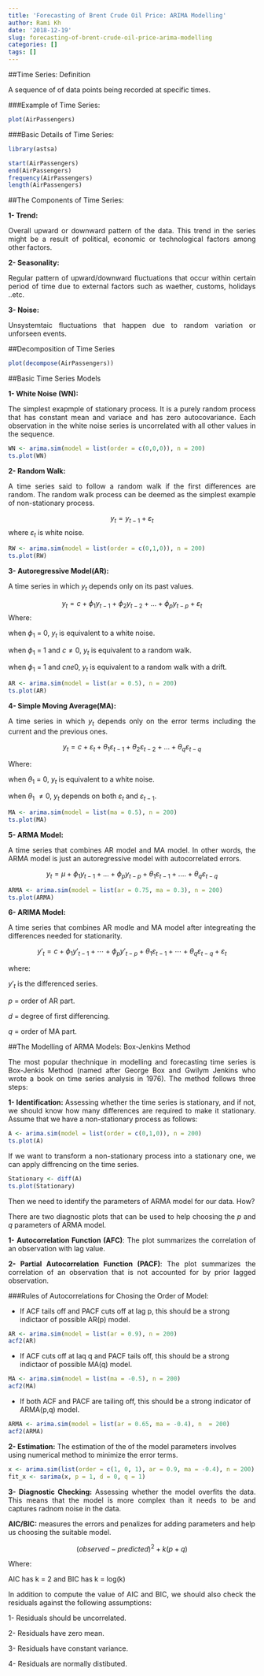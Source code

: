 ```yaml
---
title: 'Forecasting of Brent Crude Oil Price: ARIMA Modelling'
author: Rami Kh
date: '2018-12-19'
slug: forecasting-of-brent-crude-oil-price-arima-modelling
categories: []
tags: []
---
```



##Time Series: Definition

<p style='text-align: justify;'>A sequence of of data points being recorded at specific times. </p>


###Example of Time Series: 

```r
plot(AirPassengers)
```


###Basic Details of Time Series:

```r
library(astsa)
```

```r
start(AirPassengers)
end(AirPassengers)
frequency(AirPassengers)
length(AirPassengers)
```

##The Components of Time Series:

**1- Trend:** <p style='text-align: justify;'>Overall upward or downward pattern of the data. This trend in the series might be a result of political, economic or technological factors among other factors.</p>

**2- Seasonality:** <p style='text-align: justify;'>Regular pattern of upward/downward fluctuations that occur within certain period of time due to external factors such as waether, customs, holidays ..etc. </p>

**3- Noise:** <p style='text-align: justify;'>Unsystemtaic fluctuations that happen due to random variation or unforseen events. </p>

##Decomposition of Time Series

```r
plot(decompose(AirPassengers))
```

##Basic Time Series Models

**1- White Noise (WN):** <p style='text-align: justify;'>The simplest exapmple of stationary process. It is a purely random process that has constant mean and variace and has zero autocovariance. Each observation in the white noise series is uncorrelated with all other values in the sequence. </p>

```r
WN <- arima.sim(model = list(order = c(0,0,0)), n = 200)
ts.plot(WN)
```


**2- Random Walk:** <p style='text-align: justify;'>A time series said to follow a random walk if the first differences are random. The random walk process can be deemed as the simplest example of non-stationary process. </p>

$$y_t = y_{t-1} + \varepsilon_t$$
where $\varepsilon_t$ is white noise. 

```r
RW <- arima.sim(model = list(order = c(0,1,0)), n = 200)
ts.plot(RW)
```

**3- Autoregressive Model(AR):**<p style='text-align: justify;'>A time series in which $y_t$ depends only on its past values. </p>

$$y_{t} = c + \phi_{1}y_{t-1} + \phi_{2}y_{t-2} + \dots + \phi_{p}y_{t-p} + \varepsilon_{t}$$
Where:

when $\phi_1$ = 0, $y_t$ is equivalent to a white noise.

when $\phi_1$ = 1 and $c\ne0$, $y_t$ is equivalent to a random walk.

when $\phi_1$ = 1 and $cne0$, $y_t$ is equivalent to a random walk with a drift. 

```r
AR <- arima.sim(model = list(ar = 0.5), n = 200)
ts.plot(AR)
```

**4- Simple Moving Average(MA):**<p style='text-align: justify;'>A time series in which $y_t$ depends only on the error terms including the current and the previous ones. </p>

$$y_{t} = c + \varepsilon_t + \theta_{1}\varepsilon_{t-1} + \theta_{2}\varepsilon_{t-2} + \dots + \theta_{q}\varepsilon_{t-q}$$

Where:

when $\theta_1$ = 0, $y_t$ is equivalent to a white noise.

when $\theta_1$ $\ne0$, $y_t$ depends on both $\varepsilon_{t}$ and $\varepsilon_{t-1}$.

```r
MA <- arima.sim(model = list(ma = 0.5), n = 200)
ts.plot(MA)
```

**5- ARMA Model:** <p style='text-align: justify;'>A time series that combines AR model and MA model. In other words, the ARMA model is just an autoregressive model with autocorrelated errors.</p>

$$y_t = µ + \phi_{1}y_{t-1} + ... + \phi_{p}y_{t-p} + \theta_{1}\varepsilon_{t-1} + .... + \theta_{q}\varepsilon_{t-q}$$

```r
ARMA <- arima.sim(model = list(ar = 0.75, ma = 0.3), n = 200)
ts.plot(ARMA)
```

**6- ARIMA Model:**<p style='text-align: justify;'>A time series that combines AR modle and MA model after integreating the differences needed for stationarity. </p>

$$y'_{t} = c + \phi_{1}y'_{t-1} + \cdots + \phi_{p}y'_{t-p}  + \theta_{1}\varepsilon_{t-1} + \cdots + \theta_{q}\varepsilon_{t-q} + \varepsilon_{t}$$

where:

$y'_{t}$ is the differenced series.

$p$ = order of AR part.

$d$ = degree of first differencing.

$q$ = order of MA part.


##The Modelling of ARMA Models: Box-Jenkins Method

<p style='text-align: justify;'>The most popular thechnique in modelling and forecasting time series is Box-Jenkis Method (named after George Box and Gwilym Jenkins who wrote a book on time series analysis in 1976). The method follows three steps: </p>

<p style='text-align: justify;'>**1- Identification:** Assessing whether the time series is stationary, and if not, we should know how many differences are required to make it stationary. Assume that we have a non-stationary process as follows:</p>

```r
A <- arima.sim(model = list(order = c(0,1,0)), n = 200)
ts.plot(A)
```

<p style='text-align: justify;'>If we want to transform a non-stationary process into a stationary one, we can apply diffrencing on the time series. </p>

```r
Stationary <- diff(A)
ts.plot(Stationary)
```

<p style='text-align: justify;'>Then we need to identify the parameters of ARMA model for our data. How?</p>

<p style='text-align: justify;'>There are two diagnostic plots that can be used to help choosing the $p$ and $q$ parameters of ARMA model. </p>

<p style='text-align: justify;'>**1- Autocorrelation Function (AFC)**: The plot summarizes the correlation of an observation with lag value. </p>

<p style='text-align: justify;'>**2- Partial Autocorrelation Function (PACF)**: The plot summarizes the correlation of an observation that is not accounted for by prior lagged observation. </p>

###Rules of Autocorrelations for Chosing the Order of Model: 

<p style='text-align: justify;'>- If ACF tails off and PACF cuts off at lag p, this should be a strong indictaor of possible AR(p) model. </p>

```r
AR <- arima.sim(model = list(ar = 0.9), n = 200)
acf2(AR)
```

<p style='text-align: justify;'>- If ACF cuts off at laq q and PACF tails off, this should be a strong indictaor of possible MA(q) model. </p>

```r
MA <- arima.sim(model = list(ma = -0.5), n = 200)
acf2(MA)
```


<p style='text-align: justify;'>- If both ACF and PACF are tailing off, this should be a strong indicator of ARMA(p,q) model. </p>

```r
ARMA <- arima.sim(model = list(ar = 0.65, ma = -0.4), n  = 200)
acf2(ARMA)
```


**2- Estimation:** The estimation of the of the model parameters involves using numerical method to minimize the error terms. </p>

```r
x <- arima.sim(list(order = c(1, 0, 1), ar = 0.9, ma = -0.4), n = 200)
fit_x <- sarima(x, p = 1, d = 0, q = 1)
```


<p style='text-align: justify;'>**3- Diagnostic Checking:** Assessing whether the model overfits the data. This means that the model is more complex than it needs to be and captures radnom noise in the data.</p>

**AIC/BIC:** measures the errors and penalizes for adding parameters and help us choosing the suitable model. 

$$(observed - predicted)^2 + k (p + q)$$

Where: 

AIC has k = 2 and BIC has k = log(k)


<p style='text-align: justify;'>In addition to compute the value of AIC and BIC, we should also check the residuals against the following assumptions: </p>

1- Residuals should be uncorrelated. 

2- Residuals have zero mean. 

3- Residuals have constant variance. 

4- Residuals are normally distibuted. 




